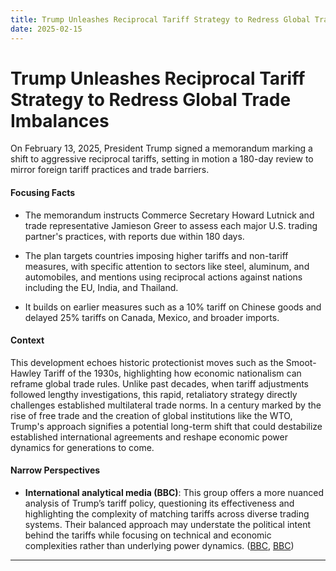```yaml
---
title: Trump Unleashes Reciprocal Tariff Strategy to Redress Global Trade Imbalances
date: 2025-02-15
---
```


# Trump Unleashes Reciprocal Tariff Strategy to Redress Global Trade Imbalances

On February 13, 2025, President Trump signed a memorandum marking a shift to aggressive reciprocal tariffs, setting in motion a 180-day review to mirror foreign tariff practices and trade barriers.

#### Focusing Facts

- The memorandum instructs Commerce Secretary Howard Lutnick and trade representative Jamieson Greer to assess each major U.S. trading partner's practices, with reports due within 180 days.

- The plan targets countries imposing higher tariffs and non-tariff measures, with specific attention to sectors like steel, aluminum, and automobiles, and mentions using reciprocal actions against nations including the EU, India, and Thailand.

- It builds on earlier measures such as a 10% tariff on Chinese goods and delayed 25% tariffs on Canada, Mexico, and broader imports.

#### Context

This development echoes historic protectionist moves such as the Smoot-Hawley Tariff of the 1930s, highlighting how economic nationalism can reframe global trade rules. Unlike past decades, when tariff adjustments followed lengthy investigations, this rapid, retaliatory strategy directly challenges established multilateral trade norms. In a century marked by the rise of free trade and the creation of global institutions like the WTO, Trump's approach signifies a potential long-term shift that could destabilize established international agreements and reshape economic power dynamics for generations to come.

#### Narrow Perspectives

- **International analytical media (BBC)**: This group offers a more nuanced analysis of Trump’s tariff policy, questioning its effectiveness and highlighting the complexity of matching tariffs across diverse trading systems. Their balanced approach may understate the political intent behind the tariffs while focusing on technical and economic complexities rather than underlying power dynamics. ([BBC](https://www.bbc.com/news/articles/cjw4epl1994o), [BBC](https://www.bbc.com/news/articles/c360lle165ro))

---
